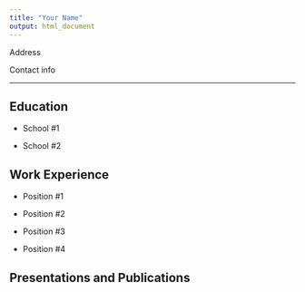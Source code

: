 ```yaml
---
title: "Your Name"
output: html_document
---
```


Address 

Contact info 

<hr>

## Education

* School #1

* School #2 

## Work Experience

* Position #1 

* Position #2 

* Position #3 

* Position #4 

## Presentations and Publications 

